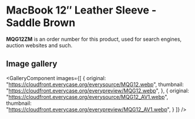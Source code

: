 
# MacBook 12″ Leather Sleeve - Saddle Brown

<Callout type='info' emoji='👉🏻'>**MQG12ZM** is an order number for this product, used for search engines, auction websites and such.</Callout>

## Image gallery

<GalleryComponent
    images={[
      {
        original: "https://cloudfront.everycase.org/everysource/MQG12.webp",
        thumbnail: "https://cloudfront.everycase.org/everypreview/MQG12.webp",
      },
      {
        original: "https://cloudfront.everycase.org/everysource/MQG12_AV1.webp",
        thumbnail: "https://cloudfront.everycase.org/everypreview/MQG12_AV1.webp",
      }
    ]}
  />
